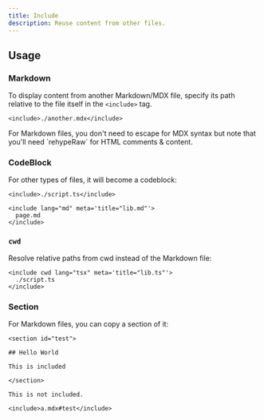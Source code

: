 ```yaml
---
title: Include
description: Reuse content from other files.
---
```


## Usage

### Markdown

To display content from another Markdown/MDX file, specify its path relative to the file itself in the `<include>` tag.

```mdx title="page.mdx"
<include>./another.mdx</include>
```

<Callout>
  For Markdown files, you don't need to escape for MDX syntax but note that
  you'll need `rehypeRaw` for HTML comments & content.
</Callout>

### CodeBlock

For other types of files, it will become a codeblock:

```mdx title="page.mdx"
<include>./script.ts</include>

<include lang="md" meta='title="lib.md"'>
  page.md
</include>
```

### `cwd`

Resolve relative paths from cwd instead of the Markdown file:

```mdx
<include cwd lang="tsx" meta='title="lib.ts"'>
  ./script.ts
</include>
```

### Section

For Markdown files, you can copy a section of it:

```mdx title="a.mdx"
<section id="test">

## Hello World

This is included

</section>

This is not included.
```

```mdx title="b.mdx"
<include>a.mdx#test</include>
```
